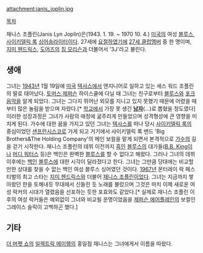attachment:janis_joplin.jpg

[[목차]]

재니스 조플린(Janis Lyn Joplin)은(1943. 1. 19. ~ 1970 10. 4.) [[미국]]의 여성 [[블루스]],[[사이키델릭 록]] [[싱어송라이터]]이다. 27세에 [[요절]]하였기에 [[27세 클럽]]멤버 중 한 명이며, [[지미 헨드릭스]], [[도어즈]]의 [[짐 모리슨]]과 더불어서  '3J'라고 불린다.

== 생애 ==

그녀는 [[1943]]년 1월 19일에 [[미국]] [[텍사스]]에서 엔지니어로 일하고 있는 세스 워드 조플린의 딸로 태어났다. [[토머스 제퍼슨]] 하이스쿨에 다닐 때 그녀는 친구로부터 [[블루스]]와 [[포크]]음악을 알게 되었다. 그녀는 그다지 뛰어난 외모를 지니고 있지 못했기 때문에 어렸을 때 부터 많은 놀림을 받으며 자랐다.[* [[학교]]에서 가장 못 생긴 '''[[남자]]'''(...)로 뽑혔을 정도였다] 이러한 성장과정은 그녀가 사람의 애정에 굶주리게 만들었으며 성격형성에 큰 영향을 미치게 된다. 가수에 대한 꿈을 가지고 있던 그녀는 [[텍사스]]를 떠나 당시 [[사이키델릭 록]]의 중심이었던 [[샌프란시스코]]로 가게 되고 거기에서 사이키델릭 록 밴드 'Big Brothers&The Holding Company'의 메인 보컬을 맡게 되면서 본격적으로 [[가수]]의 길을 걷기 시작한다. 재니스 조플린의 데뷔 이전까지 [[흑인]] [[블루스]]의 대가들([[B.B. King]]이나 [[머디 워터스]] 등)은 백인은 완벽한 [[블루스]]를 할 수 없다고 해왔다. 그러나 그녀의 데뷔 이후에는 [[백인]] [[블루스]]에 대한 시각이 달라졌다고 한다. 그녀는 그만큼 당대에는 비교할 만한 상대를 찾을 수 없는 백인 여성 블루스 싱어였던 것이다. [[1967년]] 몬터레이 락 페스티벌의 최고 스타는 [[지미 헨드릭스]]와 더불어 [[재니스 조플린]]이었다. 그녀는 지금까지 쌓아왔던 한을 토해내듯 무대에서 신들린 듯 노래를 불렀으며 그것은 마치 이제 새로운 여성 락커의 시대가 열렸음을 선포하는 듯한 포효와도 같았다.[* 실제로 재니스 조플린 이후의 여성 락커들은 예외없이 그녀와 비교될 운명이었음을 [[제퍼슨 에어플레인]]의 보컬인 그레이스 슬릭이 고백하곤 했다.]

== 기타 ==
[[더 머펫 쇼]]의 [[일렉트릭 메이헴]]의 홍일점 재니스는 그녀에게서 이름을 따왔다.


